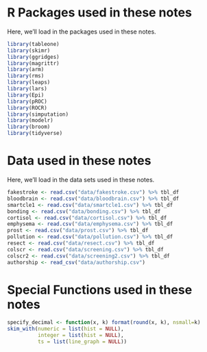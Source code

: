 # R Packages used in these notes {-}

Here, we'll load in the packages used in these notes.

```r
library(tableone)
library(skimr)
library(ggridges)
library(magrittr)
library(arm)
library(rms)
library(leaps)
library(lars)
library(Epi)
library(pROC)
library(ROCR)
library(simputation)
library(modelr)
library(broom)
library(tidyverse)
```

# Data used in these notes {-}

Here, we'll load in the data sets used in these notes.

```r
fakestroke <- read.csv("data/fakestroke.csv") %>% tbl_df
bloodbrain <- read.csv("data/bloodbrain.csv") %>% tbl_df
smartcle1 <- read.csv("data/smartcle1.csv") %>% tbl_df
bonding <- read.csv("data/bonding.csv") %>% tbl_df
cortisol <- read.csv("data/cortisol.csv") %>% tbl_df
emphysema <- read.csv("data/emphysema.csv") %>% tbl_df
prost <- read.csv("data/prost.csv") %>% tbl_df
pollution <- read.csv("data/pollution.csv") %>% tbl_df
resect <- read.csv("data/resect.csv") %>% tbl_df
colscr <- read.csv("data/screening.csv") %>% tbl_df
colscr2 <- read.csv("data/screening2.csv") %>% tbl_df
authorship <- read_csv("data/authorship.csv") 
```

# Special Functions used in these notes {-}

```r
specify_decimal <- function(x, k) format(round(x, k), nsmall=k)
skim_with(numeric = list(hist = NULL), 
          integer = list(hist = NULL), 
          ts = list(line_graph = NULL))
```

